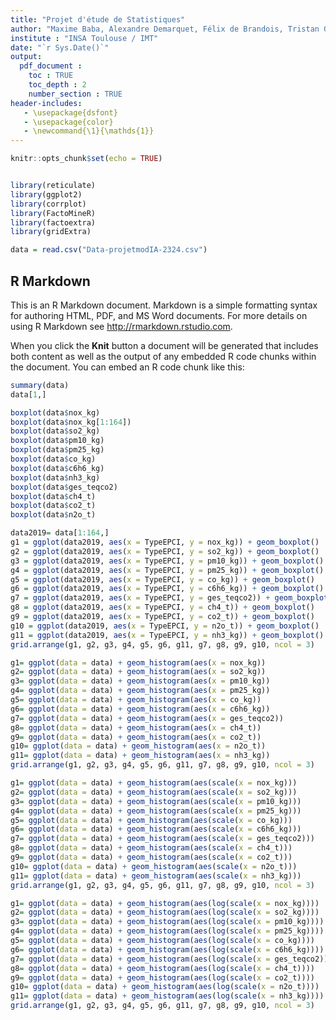 ```yaml
---
title: "Projet d'étude de Statistiques"
author: "Maxime Baba, Alexandre Demarquet, Félix de Brandois, Tristan Gay"
institute : "INSA Toulouse / IMT"
date: "`r Sys.Date()`"
output: 
  pdf_document :
    toc : TRUE
    toc_depth : 2
    number_section : TRUE
header-includes:
   - \usepackage{dsfont}
   - \usepackage{color}
   - \newcommand{\1}{\mathds{1}}
---
```


```r
knitr::opts_chunk$set(echo = TRUE)


library(reticulate)
library(ggplot2)
library(corrplot)
library(FactoMineR)
library(factoextra)
library(gridExtra)

data = read.csv("Data-projetmodIA-2324.csv")
```

## R Markdown

This is an R Markdown document. Markdown is a simple formatting syntax for authoring HTML, PDF, and MS Word documents. For more details on using R Markdown see <http://rmarkdown.rstudio.com>.

When you click the **Knit** button a document will be generated that includes both content as well as the output of any embedded R code chunks within the document. You can embed an R code chunk like this:

```r
summary(data)
data[1,]
```

```r
boxplot(data$nox_kg)
boxplot(data$nox_kg[1:164])
boxplot(data$so2_kg)
boxplot(data$pm10_kg)
boxplot(data$pm25_kg)
boxplot(data$co_kg)
boxplot(data$c6h6_kg)
boxplot(data$nh3_kg)
boxplot(data$ges_teqco2)
boxplot(data$ch4_t)
boxplot(data$co2_t)
boxplot(data$n2o_t)
```

```r
data2019= data[1:164,]
g1 = ggplot(data2019, aes(x = TypeEPCI, y = nox_kg)) + geom_boxplot()
g2 = ggplot(data2019, aes(x = TypeEPCI, y = so2_kg)) + geom_boxplot()
g3 = ggplot(data2019, aes(x = TypeEPCI, y = pm10_kg)) + geom_boxplot()
g4 = ggplot(data2019, aes(x = TypeEPCI, y = pm25_kg)) + geom_boxplot()
g5 = ggplot(data2019, aes(x = TypeEPCI, y = co_kg)) + geom_boxplot()
g6 = ggplot(data2019, aes(x = TypeEPCI, y = c6h6_kg)) + geom_boxplot()
g7 = ggplot(data2019, aes(x = TypeEPCI, y = ges_teqco2)) + geom_boxplot()
g8 = ggplot(data2019, aes(x = TypeEPCI, y = ch4_t)) + geom_boxplot()
g9 = ggplot(data2019, aes(x = TypeEPCI, y = co2_t)) + geom_boxplot()
g10 = ggplot(data2019, aes(x = TypeEPCI, y = n2o_t)) + geom_boxplot()
g11 = ggplot(data2019, aes(x = TypeEPCI, y = nh3_kg)) + geom_boxplot()
grid.arrange(g1, g2, g3, g4, g5, g6, g11, g7, g8, g9, g10, ncol = 3)
```

```r
g1= ggplot(data = data) + geom_histogram(aes(x = nox_kg))
g2= ggplot(data = data) + geom_histogram(aes(x = so2_kg))
g3= ggplot(data = data) + geom_histogram(aes(x = pm10_kg))
g4= ggplot(data = data) + geom_histogram(aes(x = pm25_kg))
g5= ggplot(data = data) + geom_histogram(aes(x = co_kg))
g6= ggplot(data = data) + geom_histogram(aes(x = c6h6_kg))
g7= ggplot(data = data) + geom_histogram(aes(x = ges_teqco2))
g8= ggplot(data = data) + geom_histogram(aes(x = ch4_t))
g9= ggplot(data = data) + geom_histogram(aes(x = co2_t))
g10= ggplot(data = data) + geom_histogram(aes(x = n2o_t))
g11= ggplot(data = data) + geom_histogram(aes(x = nh3_kg))
grid.arrange(g1, g2, g3, g4, g5, g6, g11, g7, g8, g9, g10, ncol = 3)

```


```r

g1= ggplot(data = data) + geom_histogram(aes(scale(x = nox_kg)))
g2= ggplot(data = data) + geom_histogram(aes(scale(x = so2_kg)))
g3= ggplot(data = data) + geom_histogram(aes(scale(x = pm10_kg)))
g4= ggplot(data = data) + geom_histogram(aes(scale(x = pm25_kg)))
g5= ggplot(data = data) + geom_histogram(aes(scale(x = co_kg)))
g6= ggplot(data = data) + geom_histogram(aes(scale(x = c6h6_kg)))
g7= ggplot(data = data) + geom_histogram(aes(scale(x = ges_teqco2)))
g8= ggplot(data = data) + geom_histogram(aes(scale(x = ch4_t)))
g9= ggplot(data = data) + geom_histogram(aes(scale(x = co2_t)))
g10= ggplot(data = data) + geom_histogram(aes(scale(x = n2o_t)))
g11= ggplot(data = data) + geom_histogram(aes(scale(x = nh3_kg)))
grid.arrange(g1, g2, g3, g4, g5, g6, g11, g7, g8, g9, g10, ncol = 3)
```

```r
g1= ggplot(data = data) + geom_histogram(aes(log(scale(x = nox_kg))))
g2= ggplot(data = data) + geom_histogram(aes(log(scale(x = so2_kg))))
g3= ggplot(data = data) + geom_histogram(aes(log(scale(x = pm10_kg))))
g4= ggplot(data = data) + geom_histogram(aes(log(scale(x = pm25_kg))))
g5= ggplot(data = data) + geom_histogram(aes(log(scale(x = co_kg))))
g6= ggplot(data = data) + geom_histogram(aes(log(scale(x = c6h6_kg))))
g7= ggplot(data = data) + geom_histogram(aes(log(scale(x = ges_teqco2))))
g8= ggplot(data = data) + geom_histogram(aes(log(scale(x = ch4_t))))
g9= ggplot(data = data) + geom_histogram(aes(log(scale(x = co2_t))))
g10= ggplot(data = data) + geom_histogram(aes(log(scale(x = n2o_t))))
g11= ggplot(data = data) + geom_histogram(aes(log(scale(x = nh3_kg))))
grid.arrange(g1, g2, g3, g4, g5, g6, g11, g7, g8, g9, g10, ncol = 3)
```

